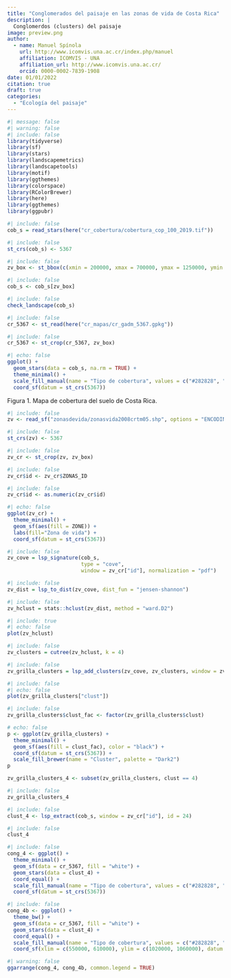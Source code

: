 ```yaml
---
title: "Conglomerados del paisaje en las zonas de vida de Costa Rica"
description: |
  Conglomerdos (clusters) del paisaje
image: preview.png
author:
  - name: Manuel Spínola
    url: http://www.icomvis.una.ac.cr/index.php/manuel
    affiliation: ICOMVIS - UNA
    affiliation_url: http://www.icomvis.una.ac.cr/
    orcid: 0000-0002-7839-1908
date: 01/01/2022
citation: true
draft: true
categories:
  - "Ecología del paisaje"
---
```


```r
#| message: false
#| warning: false
#| include: false
library(tidyverse)
library(sf)
library(stars)
library(landscapemetrics)
library(landscapetools)
library(motif)
library(ggthemes)
library(colorspace)
library(RColorBrewer)
library(here)
library(ggthemes)
library(ggpubr)
```

```r
#| include: false
cob_s = read_stars(here("cr_cobertura/cobertura_cop_100_2019.tif"))
```

```r
#| include: false
st_crs(cob_s) <- 5367
```

```r
#| include: false
zv_box <- st_bbox(c(xmin = 200000, xmax = 700000, ymax = 1250000, ymin = 850000), crs = st_crs(cob_s))
```

```r
#| include: false
cob_s <- cob_s[zv_box]
```

```r
#| include: false
check_landscape(cob_s)
```

```r
#| include: false
cr_5367 <- st_read(here("cr_mapas/cr_gadm_5367.gpkg"))
```

```r
#| include: false
cr_5367 <- st_crop(cr_5367, zv_box)
```

```r
#| echo: false
ggplot() +
  geom_stars(data = cob_s, na.rm = TRUE) +
  theme_minimal() +
  scale_fill_manual(name = "Tipo de cobertura", values = c("#282828", "#FFBB22", "#FFFF4C", "#F096FF", "#FA0000", "#0032C8", "#0096A0", "#009900",  "#00CC00", "#4E751F", "#007800", "#8DB400", "#A0DC00", "#929900", "#648C00", "#000080"), na.value = "transparent", na.translate = FALSE, labels = c("Sin dato", "Matorrales", "Vegetación herbácea", "Cultivo", "Urbano", "Cuerpos de agua", "Humedal herbáceo", "Bosque cerrado, siempre verde", "Bosque cerrado, deciduo", "Bosque cerrado, mixto", "Bosque cerrado, desconocido", "Bosque abierto, siempre verde", "Bosque abierto, deciduo", "Bosque abierto, mixto", "Bosque abierto, desconocido", "Mar abierto")) +
  coord_sf(datum = st_crs(5367))
```

Figura 1. Mapa de cobertura del suelo de Costa Rica.

```r
#| include: false
zv <- read_sf("zonasdevida/zonasvida2008crtm05.shp", options = "ENCODING=UTF-8", stringsAsFactors = TRUE)
```

```r
#| include: false
st_crs(zv) <- 5367
```

```r
#| include: false
zv_cr <- st_crop(zv, zv_box)
```

```r
#| include: false
zv_cr$id <- zv_cr$ZONAS_ID
```

```r
#| include: false
zv_cr$id <- as.numeric(zv_cr$id)
```

```r
#| echo: false
ggplot(zv_cr) +
  theme_minimal() +
  geom_sf(aes(fill = ZONE)) +
  labs(fill="Zona de vida") +
  coord_sf(datum = st_crs(5367))
```

```r
#| include: false
zv_cove = lsp_signature(cob_s,
                        type = "cove",
                        window = zv_cr["id"], normalization = "pdf")
```

```r
#| include: false
zv_dist = lsp_to_dist(zv_cove, dist_fun = "jensen-shannon")
```

```r
#| include: false
zv_hclust = stats::hclust(zv_dist, method = "ward.D2")
```

```r
#| include: true
#| echo: false
plot(zv_hclust)
```

```r
#| include: false
zv_clusters = cutree(zv_hclust, k = 4)
```

```r
#| include: false
zv_grilla_clusters = lsp_add_clusters(zv_cove, zv_clusters, window = zv_cr["id"])
```

```r
#| include: false
#| echo: false
plot(zv_grilla_clusters["clust"])
```

```r
#| include: false
zv_grilla_clusters$clust_fac <- factor(zv_grilla_clusters$clust)
```

```r
# echo: false
p <- ggplot(zv_grilla_clusters) +
  theme_minimal() +
  geom_sf(aes(fill = clust_fac), color = "black") +
  coord_sf(datum = st_crs(5367)) +
  scale_fill_brewer(name = "Cluster", palette = "Dark2")
p

zv_grilla_clusters_4 <- subset(zv_grilla_clusters, clust == 4)
```

```r
#| include: false
zv_grilla_clusters_4
```

```r
#| include: false
clust_4 <- lsp_extract(cob_s, window = zv_cr["id"], id = 24)
```

```r
#| include: false
clust_4
```

```r
#| include: false
cong_4 <- ggplot() +
  theme_minimal() +
  geom_sf(data = cr_5367, fill = "white") +
  geom_stars(data = clust_4) +
  coord_equal() +
  scale_fill_manual(name = "Tipo de cobertura", values = c("#282828", "#FFBB22", "#FFFF4C", "#F096FF", "#FA0000", "#0032C8", "#0096A0", "#009900",  "#00CC00", "#4E751F", "#007800", "#8DB400", "#A0DC00", "#929900", "#648C00", "#000080"), na.value = "transparent", na.translate = FALSE, labels = c("Sin dato", "Matorrales", "Vegetación herbácea", "Cultivo", "Urbano", "Cuerpos de agua", "Humedal herbáceo", "Bosque cerrado, siempre verde", "Bosque cerrado, deciduo", "Bosque cerrado, mixto", "Bosque cerrado, desconocido", "Bosque abierto, siempre verde", "Bosque abierto, deciduo", "Bosque abierto, mixto", "Bosque abierto, desconocido", "Mar abierto")) +
  coord_sf(datum = st_crs(5367))
```

```r
#| include: false
cong_4b <- ggplot() +
  theme_bw() +
  geom_sf(data = cr_5367, fill = "white") +
  geom_stars(data = clust_4) +
  coord_equal() +
  scale_fill_manual(name = "Tipo de cobertura", values = c("#282828", "#FFBB22", "#FFFF4C", "#F096FF", "#FA0000", "#0032C8", "#0096A0", "#009900",  "#00CC00", "#4E751F", "#007800", "#8DB400", "#A0DC00", "#929900", "#648C00", "#000080"), na.value = "transparent", na.translate = FALSE, labels = c("Sin dato", "Matorrales", "Vegetación herbácea", "Cultivo", "Urbano", "Cuerpos de agua", "Humedal herbáceo", "Bosque cerrado, siempre verde", "Bosque cerrado, deciduo", "Bosque cerrado, mixto", "Bosque cerrado, desconocido", "Bosque abierto, siempre verde", "Bosque abierto, deciduo", "Bosque abierto, mixto", "Bosque abierto, desconocido", "Mar abierto")) +
  coord_sf(xlim = c(550000, 610000), ylim = c(1020000, 1060000), datum = st_crs(5367))
```

```r
#| warning: false
ggarrange(cong_4, cong_4b, common.legend = TRUE)
```
